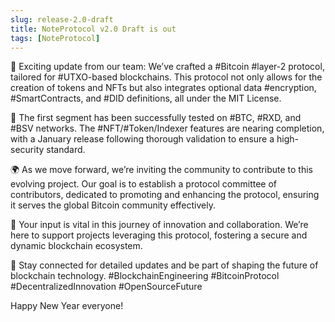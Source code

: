 ```yaml
---
slug: release-2.0-draft
title: NoteProtocol v2.0 Draft is out
tags: [NoteProtocol]
---
```


🚀 Exciting update from our team: We’ve crafted a #Bitcoin #layer-2 protocol, tailored for #UTXO-based blockchains. This protocol not only allows for the creation of tokens and NFTs but also integrates optional data #encryption, #SmartContracts, and #DID definitions, all under the MIT License.

🔬 The first segment has been successfully tested on #BTC, #RXD, and #BSV networks. The #NFT/#Token/Indexer features are nearing completion, with a January release following thorough validation to ensure a high-security standard.

🌍 As we move forward, we’re inviting the community to contribute to this evolving project. Our goal is to establish a protocol committee of contributors, dedicated to promoting and enhancing the protocol, ensuring it serves the global Bitcoin community effectively.

🔧 Your input is vital in this journey of innovation and collaboration. We’re here to support projects leveraging this protocol, fostering a secure and dynamic blockchain ecosystem.

🔔 Stay connected for detailed updates and be part of shaping the future of blockchain technology. #BlockchainEngineering #BitcoinProtocol #DecentralizedInnovation #OpenSourceFuture

Happy New Year everyone!
